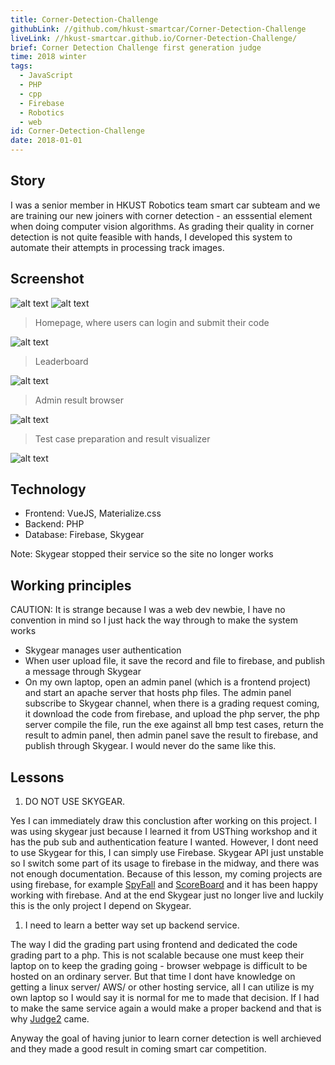 ```yaml
---
title: Corner-Detection-Challenge
githubLink: //github.com/hkust-smartcar/Corner-Detection-Challenge
liveLink: //hkust-smartcar.github.io/Corner-Detection-Challenge/
brief: Corner Detection Challenge first generation judge
time: 2018 winter
tags:
  - JavaScript
  - PHP
  - cpp
  - Firebase
  - Robotics
  - web
id: Corner-Detection-Challenge
date: 2018-01-01
---
```


## Story

I was a senior member in HKUST Robotics team smart car subteam and we are training our new joiners with corner detection - an esssential element when doing computer vision algorithms. As grading their quality in corner detection is not quite feasible with hands, I developed this system to automate their attempts in processing track images.

## Screenshot

![alt text](../public/img/posts/Corner-Detection-Challenge/image-5.png)
![alt text](../public/img/posts/Corner-Detection-Challenge/image-6.png)

> Homepage, where users can login and submit their code

![alt text](../public/img/posts/Corner-Detection-Challenge/image-1.png)

> Leaderboard

![alt text](../public/img/posts/Corner-Detection-Challenge/image.png)

> Admin result browser

![alt text](../public/img/posts/Corner-Detection-Challenge/image-2.png)

> Test case preparation and result visualizer

![alt text](../public/img/posts/Corner-Detection-Challenge/image-4.png)

## Technology

- Frontend: VueJS, Materialize.css
- Backend: PHP
- Database: Firebase, Skygear

Note: Skygear stopped their service so the site no longer works

## Working principles

CAUTION: It is strange because I was a web dev newbie, I have no convention in mind so I just hack the way through to make the system works

- Skygear manages user authentication
- When user upload file, it save the record and file to firebase, and publish a message through Skygear
- On my own laptop, open an admin panel (which is a frontend project) and start an apache server that hosts php files. The admin panel subscribe to Skygear channel, when there is a grading request coming, it download the code from firebase, and upload the php server, the php server compile the file, run the exe against all bmp test cases, return the result to admin panel, then admin panel save the result to firebase, and publish through Skygear. I would never do the same like this.

## Lessons

1. DO NOT USE SKYGEAR.

  Yes I can immediately draw this conclustion after working on this project. I was using skygear just because I learned it from USThing workshop and it has the pub sub and authentication feature I wanted. However, I dont need to use Skygear for this, I can simply use Firebase. Skygear API just unstable so I switch some part of its usage to firebase in the midway, and there was not enough documentation. Because of this lesson, my coming projects are using firebase, for example [SpyFall](/posts/SpyFall) and [ScoreBoard](/posts/ScoreBoard) and it has been happy working with firebase. And at the end Skygear just no longer live and luckily this is the only project I depend on Skygear.

1. I need to learn a better way set up backend service.
  
  The way I did the grading part using frontend and dedicated the code grading part to a php. This is not scalable because one must keep their laptop on to keep the grading going - browser webpage is difficult to be hosted on an ordinary server. But that time I dont have knowledge on getting a linux server/ AWS/ or other hosting service, all I can utilize is my own laptop so I would say it is normal for me to made that decision. If I had to make the same service again a would make a proper backend and that is why [Judge2](/posts/Judge2) came.

Anyway the goal of having junior to learn corner detection is well archieved and they made a good result in coming smart car competition.